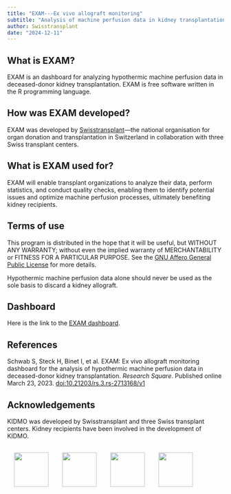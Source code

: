```yaml
---
title: "EXAM---Ex vivo allograft monitoring"
subtitle: "Analysis of machine perfusion data in kidney transplantation."
author: Swisstransplant
date: "2024-12-11"
---
```


## What is EXAM?

EXAM is an dashboard for analyzing hypothermic machine perfusion data in deceased-donor kidney transplantation. EXAM is free software written in the R programming language.

## How was EXAM developed?

EXAM was developed by [Swisstransplant](https://www.swisstransplant.org/)---the national organisation for organ donation and transplantation in Switzerland in collaboration with three Swiss transplant centers.

## What is EXAM used for?

EXAM will enable transplant organizations to analyze their data, perform statistics, and conduct quality checks, enabling them to identify potential issues and optimize machine perfusion processes, ultimately benefiting kidney recipients.

## Terms of use

This program is distributed in the hope that it will be useful, but WITHOUT ANY WARRANTY; without even the implied warranty of MERCHANTABILITY or FITNESS FOR A PARTICULAR PURPOSE. See the [GNU Affero General Public License](https://www.gnu.org/licenses/agpl-3.0.html) for more details.

::: {.callout-warning title="Important" collapse=false}
Hypothermic machine perfusion data alone should never be used as the sole basis to discard a kidney allograft.
:::

## Dashboard

Here is the link to the [EXAM dashboard](https://swisstransplant.shinyapps.io/EXAM/).

## References

Schwab S, Steck H, Binet I, et al. EXAM: Ex vivo allograft monitoring dashboard for the analysis of hypothermic machine perfusion data in deceased-donor kidney transplantation. *Research Square*. Published online March 23, 2023. [doi:10.21203/rs.3.rs-2713168/v1](http://dx.doi.org/10.21203/rs.3.rs-2713168/v1)
  
## Acknowledgements

KIDMO was developed by Swisstransplant and three Swiss transplant centers. Kidney recipients have been involved in the development of KIDMO.

![](../images/SWT_2955_2021.png){height=80 style="float:left; padding:16px"}

![](../images/HUG.png){height=80 style="float:left; padding:16px"}
![](../images/Insel.png){height=80 style="float:left; padding:16px"}
![](../images/KSSG.png){height=80 style="float:left; padding:16px"}

